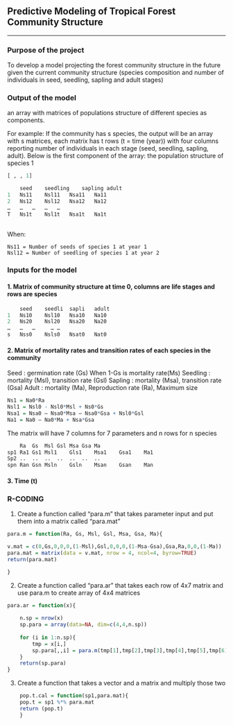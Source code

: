 ## Predictive Modeling of Tropical Forest Community Structure

---

### Purpose of the project
To develop a model projecting the forest community structure in the future given the current community structure (species composition and number of individuals in seed, seedling, sapling and adult stages)

### Output of the model
an array with matrices of populations structure of different species as components.

For example: If the community has s species, the output will be an array with s matrices, each matrix has t rows (t = time (year)) with four columns reporting number of individuals in each stage (seed, seedling, sapling, adult).  Below is the first component of the array: the population structure of species 1

```r
[ , , 1]

	seed	seedling	sapling	adult
1	Ns11	Nsl11	Nsa11	Na11
2	Ns12	Nsl12	Nsa12	Na12
…	…	…	…	…
T	Ns1t	Nsl1t	Nsa1t	Na1t
	
```

When:
	
	Ns11 = Number of seeds of species 1 at year 1
	Nsl12 = Number of seedling of species 1 at year 2


### Inputs for the model
#### 1. Matrix of community structure at time 0, columns are life stages and rows are species

```r

	seed	seedli	sapli	adult
1	Ns10	Nsl10	Nsa10	Na10
2	Ns20	Nsl20	Nsa20	Na20
…	…	…	  …	…
s	Nss0	Nsls0	Nsat0	Nat0

```

#### 2. Matrix of mortality rates and transition rates of each species in the community

Seed : germination rate (Gs) When 1-Gs is  mortality rate(Ms)
Seedling : mortality (Msl), transition rate (Gsl)
Sapling : mortality (Msa), transition rate (Gsa)
Adult : mortality (Ma), Reproduction rate (Ra), Maximum size

```r

Ns1 = Na0*Ra
Nsl1 = Nsl0 - Nsl0*Msl + Ns0*Gs
Nsa1 = Nsa0 – Nsa0*Msa – Nsa0*Gsa + Nsl0*Gsl
Na1 = Na0 – Na0*Ma + Nsa*Gsa

```
The matrix will have 7 columns for 7 parameters and n rows for n species

```r

	Ra	Gs	Msl	Gsl	Msa	Gsa	Ma
sp1	Ra1	Gs1	Msl1	Gls1	Msa1	Gsa1	Ma1
Sp2	..	..	..	..	..	..	..
spn	Ran	Gsn	Msln	Gsln	Msan	Gsan	Man

```

#### 3. Time (t)

### R-CODING

1. Create a function called "para.m" that takes parameter input and put them into a matrix
called "para.mat"

```r

para.m = function(Ra, Gs, Msl, Gsl, Msa, Gsa, Ma){

v.mat = c(0,Gs,0,0,0,(1-Msl),Gsl,0,0,0,(1-Msa-Gsa),Gsa,Ra,0,0,(1-Ma))
para.mat = matrix(data = v.mat, nrow = 4, ncol=4, byrow=TRUE)
return(para.mat)

}

```

2. Create a function called "para.ar" that takes each row of 4x7 matrix and use para.m 
to create array of 4x4 matrices

```r

para.ar = function(x){
	
	n.sp = nrow(x)
	sp.para = array(data=NA, dim=c(4,4,n.sp))
	
	for (i in 1:n.sp){
		tmp = x[i,]
		sp.para[,,i] = para.m(tmp[1],tmp[2],tmp[3],tmp[4],tmp[5],tmp[6],tmp[7])
	}
	return(sp.para)
}

```

3. Create a function that takes a vector and a matrix and multiply those two

```r

	pop.t.cal = function(sp1,para.mat){
	pop.t = sp1 %*% para.mat
	return (pop.t)
	}

```

